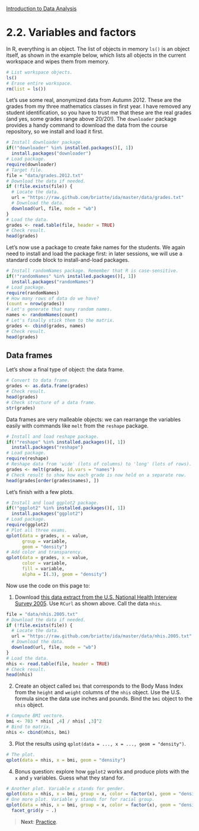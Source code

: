 <style>@import url(style.css);</style>
[Introduction to Data Analysis](index.html "Course index")

# 2.2. Variables and factors

In R, everything is an object. The list of objects in memory `ls()` is an object itself, as shown in the example below, which lists all objects in the current workspace and wipes them from memory.
  
```r
# List workspace objects.
ls()
# Erase entire workspace.
rm(list = ls())
```

Let's use some real, anonymized data from Autumn 2012. These are the grades from my three mathematics classes in first year. I have removed any student identification, so you have to trust me that these are the real grades (and yes, some grades range above 20/20!).  The `downloader` package provides a handy command to download the data from the course repository, so we install and load it first.

```r
# Install downloader package.
if(!"downloader" %in% installed.packages()[, 1])
  install.packages("downloader")
# Load package.
require(downloader)
# Target file.
file = "data/grades.2012.txt"
# Download the data if needed.
if (!file.exists(file)) {
  # Locate the data.
  url = "https://raw.github.com/briatte/ida/master/data/grades.txt"
  # Download the data.
  download(url, file, mode = "wb")
}
# Load the data.
grades <- read.table(file, header = TRUE)
# Check result.
head(grades)
```

Let's now use a package to create fake names for the students. We again need to install and load the package first: in later sessions, we will use a standard code block to install-and-load packages.

```r
# Install randomNames package. Remember that R is case-sensitive.
if(!"randomNames" %in% installed.packages()[, 1])
  install.packages("randomNames")
# Load package.
require(randomNames)
# How many rows of data do we have?
(count = nrow(grades))
# Let's generate that many random names.
names <- randomNames(count)
# Let's finally stick them to the matrix.
grades <- cbind(grades, names)
# Check result.
head(grades)
```

## Data frames

Let's show a final type of object: the data frame.

```r
# Convert to data frame.
grades <- as.data.frame(grades)
# Check result.
head(grades)
# Check structure of a data frame.
str(grades)
```

Data frames are very malleable objects: we can rearrange the variables easily with commands like `melt` from the `reshape` package.

```r
# Install and load reshape package.
if(!"reshape" %in% installed.packages()[, 1])
  install.packages("reshape")
# Load package.
require(reshape)
# Reshape data from 'wide' (lots of columns) to 'long' (lots of rows).
grades <- melt(grades, id.vars = "names")
# Check result to show how each grade is now held on a separate row.
head(grades[order(grades$names), ])
```

Let's finish with a few plots.

```r
# Install and load ggplot2 package.
if(!"ggplot2" %in% installed.packages()[, 1])
  install.packages("ggplot2")
# Load package.
require(ggplot2)
# Plot all three exams.
qplot(data = grades, x = value, 
      group = variable, 
      geom = "density")
# Add color and transparency.
qplot(data = grades, x = value, 
      color = variable, 
      fill = variable, 
      alpha = I(.3), geom = "density")
```

Now use the code on this page to:

1. Download [this data extract from the U.S. National Health Interview Survey 2005][nhis-data]. Use `RCurl` as shown above. Call the data `nhis`.

[nhis-data]: https://raw.github.com/briatte/ida/master/data/nhis.2005.txt

```r
file = "data/nhis.2005.txt"
# Download the data if needed.
if (!file.exists(file)) {
  # Locate the data.
  url = "https://raw.github.com/briatte/ida/master/data/nhis.2005.txt"
  # Download the data.
  download(url, file, mode = "wb")
}
# Load the data.
nhis <- read.table(file, header = TRUE)
# Check result.
head(nhis)
```

2. Create an object called `bmi` that corresponds to the Body Mass Index from the `height` and `weight` columns of the `nhis` object. Use the U.S. formula since the data use inches and pounds. Bind the `bmi` object to the `nhis` object.

```r
# Compute BMI vectore.
bmi <- 703 * nhis[ ,4] / nhis[ ,3]^2
# Bind to matrix.
nhis <- cbind(nhis, bmi)
```

3. Plot the results using `qplot(data = ..., x = ..., geom = "density")`.

```r
# The plot.
qplot(data = nhis, x = bmi, geom = "density")
```

4. Bonus question: explore how `ggplot2` works and produce plots with the `x` and `y` variables. Guess what they stand for.

```r
# Another plot. Variable x stands for gender.
qplot(data = nhis, x = bmi, group = x, color = factor(x), geom = "density")
# One more plot. Variable y stands for for racial group.
qplot(data = nhis, x = bmi, group = x, color = factor(x), geom = "density") +
  facet_grid(y ~ .)
```

> __Next__: [Practice](023_practice.html).
